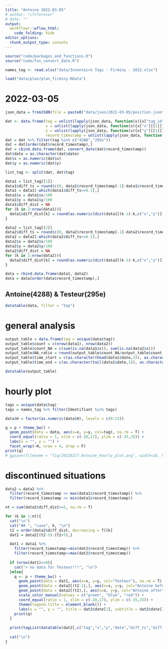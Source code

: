 ```yaml
---
title: "Antoine 2022.03.05"
# author: "cfcforever"
# date: ""
output: 
  workflowr::wflow_html:
    code_folding: hide
editor_options:
  chunk_output_type: console
---
```


```r
source("code/packages_and_functions.R")
source("code/fun_convert_date.R")

names_tag <- read.xlsx("data/Inventaire Tags - Firminy - 2022.xlsx")

load("data/plan/plan_firminy.RData")
```


# 2022-03-05
```r
json_data = fromJSON(file = paste0("data/json/2022-03-05/position.json"))

dat <- data.frame(tag = unlist(lapply(json_data, function(x){x["tag_id"][[1]]})),
                  x = unlist(lapply(json_data, function(x){x["x"][[1]]})),
                  y = unlist(lapply(json_data, function(x){x["y"][[1]]})),
                  record_timestamp = unlist(lapply(json_data, function(x){x["record_timestamp"][[1]]})))
dat = dat %>% filter(tag %in% c("4288","295e"))
dat = dat[order(dat$record_timestamp),]
dat = cbind.data.frame(dat, convert_date(dat$record_timestamp))
dat$date = as.character(dat$date)
dat$x = as.numeric(dat$x)
dat$y = as.numeric(dat$y)

list_tag <- split(dat, dat$tag)

data1 = list_tag[[1]]
data1$diff_ts = round(c(0, data1$record_timestamp[-1]-data1$record_timestamp[-nrow(data1)]), 3)
data1 = data1[-which(data1$diff_ts<=0.1),]
data1$x = data1$x/100
data1$y = data1$y/100
data1$diff_dist = NA
for (k in 2:nrow(data1)){
  data1$diff_dist[k] = round(as.numeric(dist(data1[(k-1):k,c("x","y")])), 3)
}

data2 = list_tag[[2]]
data2$diff_ts = round(c(0, data2$record_timestamp[-1]-data2$record_timestamp[-nrow(data2)]), 3)
data2 = data2[-which(data2$diff_ts<=0.1),]
data2$x = data2$x/100
data2$y = data2$y/100
data2$diff_dist = NA
for (k in 2:nrow(data2)){
  data2$diff_dist[k] = round(as.numeric(dist(data2[(k-1):k,c("x","y")])), 3)
}

data = rbind.data.frame(data1, data2)
data = data[order(data$record_timestamp),]
```


## Antoine(4288) & Testeur(295e) 
```r
datatable(data, filter = "top")
```


# general analysis
```r
output_table = data.frame(tag = unique(data$tag))
output_table$count = c(nrow(data1), nrow(data2))
output_table$count_NA = c(sum(is.na(data1$x)), sum(is.na(data2$x)))
output_table$NA_ratio = round(output_table$count_NA/output_table$count,2)
output_table$time_start = c(as.character(head(data1$date,1)), as.character(head(data2$date,1)))
output_table$time_end = c(as.character(tail(data1$date,1)), as.character(tail(data2$date,1)))

datatable(output_table)
```


# hourly plot {.tabset .tabset-pills}
```r
tags = unique(data$tag)
tags = names_tag %>% filter(Identifiant %in% tags)

data$H = factor(as.numeric(data$H), levels = c(0:23))

q = p + theme_bw() +
  geom_point(data = data, aes(x=x, y=y, col=tag), na.rm = T) +
  coord_equal(ratio = 1, xlim = c(-20,17), ylim = c(-35,35)) +
  labs(x = "", y = "") + 
  facet_wrap(~H, nrow = 4, drop = F)
print(q)
# ggsave(filename = "fig/20220217_Antoine_hourly_plot.png", width=18, height=18)
```


# discontinued situations {.tabset .tabset-pills}
```r
data2 = data2 %>%
  filter(record_timestamp <= max(data1$record_timestamp)) %>%
  filter(record_timestamp >= min(data1$record_timestamp))

nt = sum(data2$diff_dist>=5, na.rm = T)
```


```r
for (k in 1:nt){
  cat("\n")
  cat("## ", "case", k, "\n")
  t2 = order(data2$diff_dist, decreasing = T)[k]
  dat2 = data2[(t2-5):(t2+5),]

  dat1 = data1 %>%
    filter(record_timestamp>=min(dat2$record_timestamp)) %>%
    filter(record_timestamp<=max(dat2$record_timestamp))
  
  if (nrow(dat1)==0){
    cat("> no data for Testeur!!!", "\n")
  }else{
    q <- p + theme_bw() +
      geom_point(data = dat1, aes(x=x, y=y, col="Testeur"), na.rm = T) +
      geom_point(data = data2[(t2-1),], aes(x=x, y=y, col="Antoine before"), na.rm = T) +
      geom_point(data = data2[(t2),], aes(x=x, y=y, col="Antoine after"), na.rm = T) +
      scale_color_manual(values = c("green", "blue", "red")) +
      coord_equal(ratio = 1, xlim = c(-20,17), ylim = c(-35,35)) +
      theme(legend.title = element_blank()) +
      labs(x = "", y = "", title = dat2$date[1], subtitle = dat2$date[3])
    print(q)
  }
  
  print(tagList(datatable(dat2[,c("tag","x","y","date","diff_ts","diff_dist")], options = list(pageLength = nrow(dat2)))))
  
  cat("\n")
}
```
